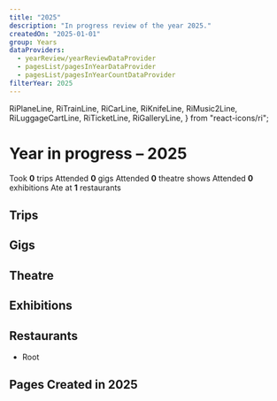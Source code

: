 ```yaml
---
title: "2025"
description: "In progress review of the year 2025."
createdOn: "2025-01-01"
group: Years
dataProviders:
  - yearReview/yearReviewDataProvider
  - pagesList/pagesInYearDataProvider
  - pagesList/pagesInYearCountDataProvider
filterYear: 2025
---
```


  RiPlaneLine,
  RiTrainLine,
  RiCarLine,
  RiKnifeLine,
  RiMusic2Line,
  RiLuggageCartLine,
  RiTicketLine,
  RiGalleryLine,
} from "react-icons/ri";

# Year in progress – 2025

<EmbeddedWrapper>
  <Wall>
    <Tile>
      <Icon component={RiLuggageCartLine} /> Took <strong>0</strong> trips
    </Tile>
    <Tile>
      <Icon component={RiMusic2Line} /> Attended <strong>0</strong> gigs
    </Tile>
    <Tile>
      <Icon component={RiTicketLine} /> Attended <strong>0</strong> theatre
      shows
    </Tile>
    <Tile>
      <Icon component={RiGalleryLine} /> Attended <strong>0</strong> exhibitions
    </Tile>
    <Tile>
      <Icon component={RiKnifeLine} /> Ate at <strong>1</strong> restaurants
    </Tile>
    <CountTiles />
  </Wall>
</EmbeddedWrapper>

## Trips

## Gigs

## Theatre

## Exhibitions

## Restaurants

- Root

## Pages Created in 2025

<PagesList withIndex={true} />
